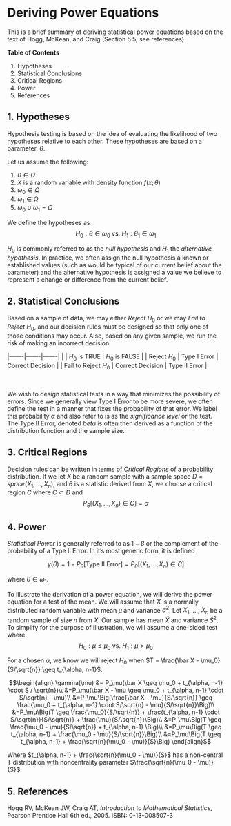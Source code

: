 <!--
%\VignetteEngine{knitr::knitr}
%\VignetteIndexEntry{Deriving Power Equations}
-->
# Deriving Power Equations

This is a brief summary of deriving statistical power equations based on the 
text of Hogg, McKean, and Craig (Section 5.5, see references).

**Table of Contents**

1. Hypotheses
2. Statistical Conclusions
3. Critical Regions
4. Power
5. References

## 1. Hypotheses
Hypothesis testing is based on the idea of evaluating the likelihood of two 
hypotheses relative to each other.  These hypotheses are based on a parameter, 
$\theta$.

Let us assume the following:

1. $\theta \in \Omega$
2. $X$ is a random variable with density function $f(x; \theta)$
3. $\omega_0 \in \Omega$
4. $\omega_1 \in \Omega$
5. $\omega_0 \cup \omega_1 = \Omega$

We define the hypotheses as
$$H_0: \theta \in \omega_0 \mbox{ vs. } H_1: \theta_1 \in \omega_1$$

$H_0$ is commonly referred to as the _null hypothesis_ and $H_1$ the 
_alternative hypothesis_.  In practice, we often assign the null hypothesis a
known or established values (such as would be typical of our current belief 
about the parameter) and the alternative hypothesis is assigned a value we 
believe to represent a change or difference from the current belief.

## 2. Statistical Conclusions
Based on a sample of data, we may either _Reject_ $H_0$ or we may _Fail to 
Reject_ $H_0$, and our decision rules must be designed so that only one of those
conditions may occur.  Also, based on any given sample, we run the risk of 
making an incorrect decision.

|-------|-------|-------|
| | $H_0$ is TRUE | $H_0$ is FALSE |
| Reject $H_0$ | Type I Error | Correct Decision |
| Fail to Reject $H_0$ | Correct Decision | Type II Error |

\ 

We wish to design statistical tests in a way that minimizes the possibility of
errors.  Since we generally view Type I Error to be more severe, we often 
define the test in a manner that fixes the probability of that error.  We 
label this probability $\alpha$ and also refer to is as the _significance level_
or the test.  The Type II Error, denoted $beta$ is often then derived as a 
function of the distribution function and the sample size.

## 3. Critical Regions
Decision rules can be written in terms of _Critical Regions_ of a probability 
distribution.  If we let $X$ be a random sample with a sample space
$D = space{(X_1, \ldots, X_n)}$, and $\theta$ is a statistic derived from $X$,
we choose a critical region $C$ where $C \subset D$ and 
$$P_\theta[(X_1, \ldots, X_n) \in C] = \alpha$$

## 4. Power
_Statistical Power_ is generally referred to as $1 - \beta$ or the complement 
of the probability of a Type II Error.  In it's most generic form, it is defined

$$\gamma(\theta) = 1 - P_\theta[\mbox{Type II Error}] = P_\theta[(X_1, \ldots, X_n) \in C]$$

where $\theta \in \omega_1$.

To illustrate the derivation of a power equation, we will derive the power 
equation for a test of the mean.  We will assume that $X$ is a 
normally distributed random variable with mean $\mu$ and variance $\sigma^2$.
Let $X_1$, $\ldots$, $X_n$ be a random 
sample of size $n$ from $X$.  Our sample has mean $\bar X$ and variance $S^2$.
To simplify for the purpose of illustration, we will assume a one-sided test where
$$H_0: \mu \leq \mu_0 \mbox{ vs. } H_1: \mu > \mu_0$$

For a chosen $\alpha$, we know we will reject $H_0$ when 
$T = \frac{\bar X - \mu_0}{S/\sqrt{n}} \geq t_{\alpha, n-1}$.

$$\begin{align}
\gamma(\mu) &= P_\mu(\bar X \geq \mu_0 + t_{\alpha, n-1} \cdot S / \sqrt{n})\\
&=P_\mu(\bar X - \mu \geq \mu_0 + t_{\alpha, n-1} \cdot S/\sqrt{n} - \mu)\\
&=P_\mu\Big(\frac{\bar X - \mu}{S/\sqrt{n}} \geq 
        \frac{\mu_0 + t_{\alpha, n-1} \cdot S/\sqrt{n} - \mu}{S/\sqrt{n}}\Big)\\
&=P_\mu\Big(T \geq \frac{\mu_0}{S/\sqrt{n}} + \frac{t_{\alpha, n-1} \cdot S/\sqrt{n}}{S/\sqrt{n}} + 
        \frac{\mu}{S/\sqrt{n}}\Big)\\
&=P_\mu\Big(T \geq \frac{\mu_0 - \mu}{S/\sqrt{n}} + t_{\alpha, n-1} \Big)\\
&=P_\mu\Big(T \geq  t_{\alpha, n-1} + \frac{\mu_0 - \mu}{S/\sqrt{n}}\Big)\\
&=P_\mu\Big(T \geq  t_{\alpha, n-1} + \frac{\sqrt{n}(\mu_0 - \mu)}{S}\Big)
\end{align}$$

Where $t_{\alpha, n-1} + \frac{\sqrt{n}(\mu_0 - \mu)}{S}$ has a non-central T
distribution with noncentrality parameter $\frac{\sqrt{n}(\mu_0 - \mu)}{S}$.

## 5. References
Hogg RV, McKean JW, Craig AT, _Introduction to Mathematical Statistics_,
Pearson Prentice Hall 6th ed., 2005. ISBN: 0-13-008507-3